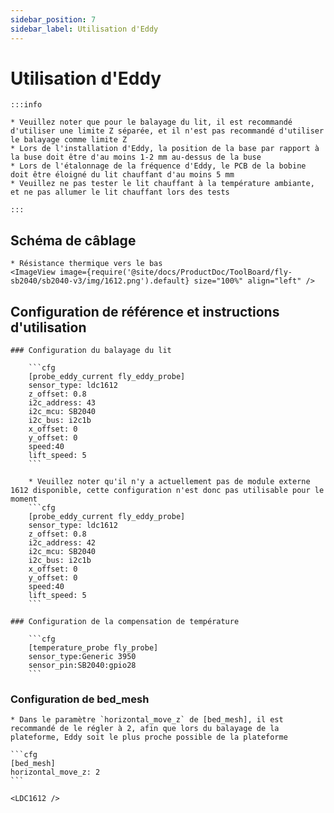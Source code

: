 ```yaml
---
sidebar_position: 7
sidebar_label: Utilisation d'Eddy
---
```



# Utilisation d'Eddy

    :::info

    * Veuillez noter que pour le balayage du lit, il est recommandé d'utiliser une limite Z séparée, et il n'est pas recommandé d'utiliser le balayage comme limite Z
    * Lors de l'installation d'Eddy, la position de la base par rapport à la buse doit être d'au moins 1-2 mm au-dessus de la buse
    * Lors de l'étalonnage de la fréquence d'Eddy, le PCB de la bobine doit être éloigné du lit chauffant d'au moins 5 mm
    * Veuillez ne pas tester le lit chauffant à la température ambiante, et ne pas allumer le lit chauffant lors des tests

    :::

## Schéma de câblage

    * Résistance thermique vers le bas
    <ImageView image={require('@site/docs/ProductDoc/ToolBoard/fly-sb2040/sb2040-v3/img/1612.png').default} size="100%" align="left" />

## Configuration de référence et instructions d'utilisation

    ### Configuration du balayage du lit

        ```cfg
        [probe_eddy_current fly_eddy_probe]
        sensor_type: ldc1612
        z_offset: 0.8
        i2c_address: 43
        i2c_mcu: SB2040
        i2c_bus: i2c1b
        x_offset: 0
        y_offset: 0
        speed:40
        lift_speed: 5
        ```

        * Veuillez noter qu'il n'y a actuellement pas de module externe 1612 disponible, cette configuration n'est donc pas utilisable pour le moment
        ```cfg
        [probe_eddy_current fly_eddy_probe]
        sensor_type: ldc1612
        z_offset: 0.8
        i2c_address: 42
        i2c_mcu: SB2040
        i2c_bus: i2c1b
        x_offset: 0
        y_offset: 0
        speed:40
        lift_speed: 5
        ```

    ### Configuration de la compensation de température

        ```cfg
        [temperature_probe fly_probe]
        sensor_type:Generic 3950
        sensor_pin:SB2040:gpio28
        ```

### Configuration de bed_mesh

    * Dans le paramètre `horizontal_move_z` de [bed_mesh], il est recommandé de le régler à 2, afin que lors du balayage de la plateforme, Eddy soit le plus proche possible de la plateforme

    ```cfg
    [bed_mesh]
    horizontal_move_z: 2
    ```

    <LDC1612 />